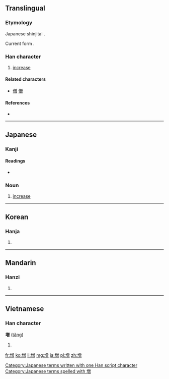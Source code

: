 {{also|增}}
==Translingual==
{{ja-forms|増|[[增]]|[[增]]}}

===Etymology===
Japanese shinjitai {{Han simp|增|f=曾|t=曽}}.

Current form {{Han compound|土|t1=earth|曽|ls=psc|c1=s|c2=p}}.

===Han character===
{{Han char|rn=32|rad=土|as=11|sn=14|four=|canj=土金田日 (GCWA), X土金田日 (XGCWA)}}

# [[increase]]

====Related characters====
* [[僧]] [[憎]]

====References====
* {{Han ref|kx=0238.191|dkj=05448|hdz=10483.011|uh=5897|ud=22679}}

----

==Japanese==

===Kanji===
{{ja-kanji|grade=5|rs=土11}}

====Readings====
* {{ja-readings|on=[[ぞう]] (zō), [[そう]] (sō)|kun=[[ます]] (masu), [[ふえる]] (fueru), [[ふやす]] (fuyasu)}}

===Noun===
{{ja-noun|k|hira=ぞう|rom=zō|hidx=そう'}} 

# [[increase]]

[[Category:Japanese terms written with one Han script character]]
[[Category:Japanese terms spelled with 増]]
----

==Korean==

===Hanja===
{{ko-hanja|hangeul=증|rv=jeung|mr=chŭng}}

# {{defn|lang=ko|sort=土11}}

----

==Mandarin==

===Hanzi===
{{cmn-hanzi|pin=[[zēng]] ([[zeng1]])|wg=tseng<sup>1</sup>}}

# {{defn|lang=cmn|sort=土11}}

----

==Vietnamese==

===Han character===
'''増''' ([[tăng]])

# {{defn|lang=vi}}

[[fr:増]]
[[ko:増]]
[[li:増]]
[[mg:増]]
[[ja:増]]
[[pl:増]]
[[zh:増]]